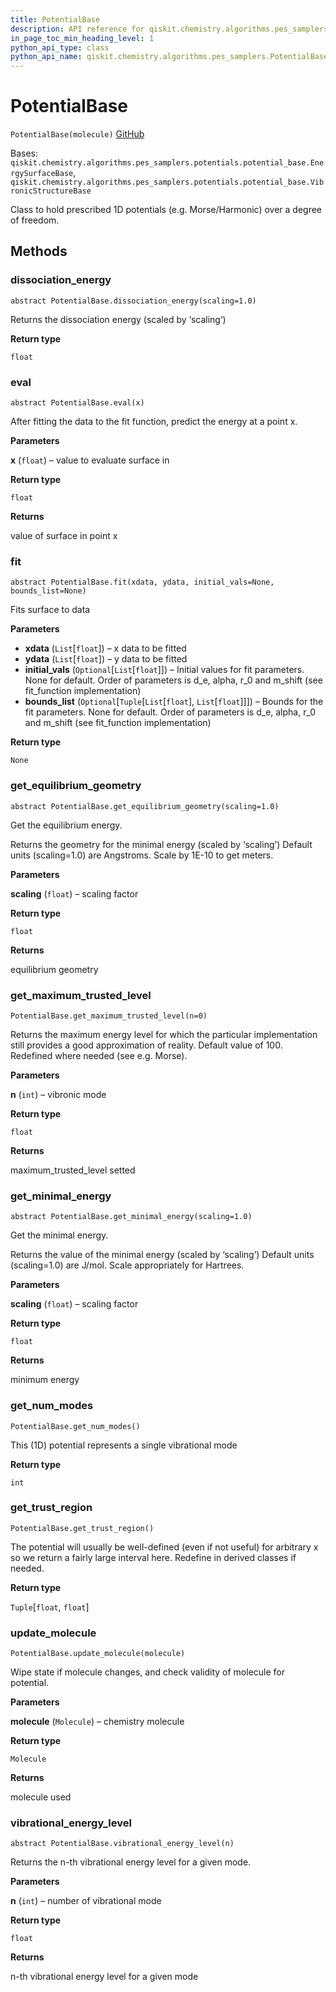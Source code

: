 ```yaml
---
title: PotentialBase
description: API reference for qiskit.chemistry.algorithms.pes_samplers.PotentialBase
in_page_toc_min_heading_level: 1
python_api_type: class
python_api_name: qiskit.chemistry.algorithms.pes_samplers.PotentialBase
---
```


# PotentialBase

<span id="qiskit.chemistry.algorithms.pes_samplers.PotentialBase" />

`PotentialBase(molecule)` [GitHub](https://github.com/qiskit-community/qiskit-aqua/tree/stable/0.9/qiskit/chemistry/algorithms/pes_samplers/potentials/potential_base.py "view source code")

Bases: `qiskit.chemistry.algorithms.pes_samplers.potentials.potential_base.EnergySurfaceBase`, `qiskit.chemistry.algorithms.pes_samplers.potentials.potential_base.VibronicStructureBase`

Class to hold prescribed 1D potentials (e.g. Morse/Harmonic) over a degree of freedom.

## Methods

### dissociation\_energy

<span id="qiskit.chemistry.algorithms.pes_samplers.PotentialBase.dissociation_energy" />

`abstract PotentialBase.dissociation_energy(scaling=1.0)`

Returns the dissociation energy (scaled by ‘scaling’)

**Return type**

`float`

### eval

<span id="qiskit.chemistry.algorithms.pes_samplers.PotentialBase.eval" />

`abstract PotentialBase.eval(x)`

After fitting the data to the fit function, predict the energy at a point x.

**Parameters**

**x** (`float`) – value to evaluate surface in

**Return type**

`float`

**Returns**

value of surface in point x

### fit

<span id="qiskit.chemistry.algorithms.pes_samplers.PotentialBase.fit" />

`abstract PotentialBase.fit(xdata, ydata, initial_vals=None, bounds_list=None)`

Fits surface to data

**Parameters**

*   **xdata** (`List`\[`float`]) – x data to be fitted
*   **ydata** (`List`\[`float`]) – y data to be fitted
*   **initial\_vals** (`Optional`\[`List`\[`float`]]) – Initial values for fit parameters. None for default. Order of parameters is d\_e, alpha, r\_0 and m\_shift (see fit\_function implementation)
*   **bounds\_list** (`Optional`\[`Tuple`\[`List`\[`float`], `List`\[`float`]]]) – Bounds for the fit parameters. None for default. Order of parameters is d\_e, alpha, r\_0 and m\_shift (see fit\_function implementation)

**Return type**

`None`

### get\_equilibrium\_geometry

<span id="qiskit.chemistry.algorithms.pes_samplers.PotentialBase.get_equilibrium_geometry" />

`abstract PotentialBase.get_equilibrium_geometry(scaling=1.0)`

Get the equilibrium energy.

Returns the geometry for the minimal energy (scaled by ‘scaling’) Default units (scaling=1.0) are Angstroms. Scale by 1E-10 to get meters.

**Parameters**

**scaling** (`float`) – scaling factor

**Return type**

`float`

**Returns**

equilibrium geometry

### get\_maximum\_trusted\_level

<span id="qiskit.chemistry.algorithms.pes_samplers.PotentialBase.get_maximum_trusted_level" />

`PotentialBase.get_maximum_trusted_level(n=0)`

Returns the maximum energy level for which the particular implementation still provides a good approximation of reality. Default value of 100. Redefined where needed (see e.g. Morse).

**Parameters**

**n** (`int`) – vibronic mode

**Return type**

`float`

**Returns**

maximum\_trusted\_level setted

### get\_minimal\_energy

<span id="qiskit.chemistry.algorithms.pes_samplers.PotentialBase.get_minimal_energy" />

`abstract PotentialBase.get_minimal_energy(scaling=1.0)`

Get the minimal energy.

Returns the value of the minimal energy (scaled by ‘scaling’) Default units (scaling=1.0) are J/mol. Scale appropriately for Hartrees.

**Parameters**

**scaling** (`float`) – scaling factor

**Return type**

`float`

**Returns**

minimum energy

### get\_num\_modes

<span id="qiskit.chemistry.algorithms.pes_samplers.PotentialBase.get_num_modes" />

`PotentialBase.get_num_modes()`

This (1D) potential represents a single vibrational mode

**Return type**

`int`

### get\_trust\_region

<span id="qiskit.chemistry.algorithms.pes_samplers.PotentialBase.get_trust_region" />

`PotentialBase.get_trust_region()`

The potential will usually be well-defined (even if not useful) for arbitrary x so we return a fairly large interval here. Redefine in derived classes if needed.

**Return type**

`Tuple`\[`float`, `float`]

### update\_molecule

<span id="qiskit.chemistry.algorithms.pes_samplers.PotentialBase.update_molecule" />

`PotentialBase.update_molecule(molecule)`

Wipe state if molecule changes, and check validity of molecule for potential.

**Parameters**

**molecule** (`Molecule`) – chemistry molecule

**Return type**

`Molecule`

**Returns**

molecule used

### vibrational\_energy\_level

<span id="qiskit.chemistry.algorithms.pes_samplers.PotentialBase.vibrational_energy_level" />

`abstract PotentialBase.vibrational_energy_level(n)`

Returns the n-th vibrational energy level for a given mode.

**Parameters**

**n** (`int`) – number of vibrational mode

**Return type**

`float`

**Returns**

n-th vibrational energy level for a given mode

